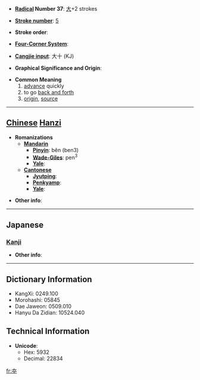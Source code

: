 * '''[[Wiktionary:Chinese radical index| Radical]] Number 37''': [[Wiktionary:Chinese radical index 大|大]]+2 strokes

* '''[[Wiktionary:Chinese total strokes index|Stroke number]]''': [[Wiktionary:Chinese total strokes index 5|5]]

* '''Stroke order''': 

* '''[[Wiktionary:Chinese four corner index|Four-Corner System]]''': 

* '''[[Wiktionary:Chinese Cangjie index|Cangjie input]]''': 大十 (KJ)

* '''Graphical Significance and Origin''': 

* '''Common Meaning'''
*#[[advance]] quickly
*# to go [[back and forth]]
*# [[origin]], [[source]]


----

== [[Chinese]] [[Hanzi]] ==

* '''Romanizations'''
** '''[[Mandarin]]'''
*** '''[[Pinyin]]''': běn (ben3)
*** '''[[Wade-Giles]]''': pen<sup>3</sup>
*** '''[[Yale]]''': 
** '''[[Cantonese]]'''
*** '''[[Jyutping]]''':
*** '''[[Penkyamp]]''': 
*** '''[[Yale]]''': 

* '''Other info''': 

----

==Japanese==
===[[Kanji]]===
{{kanji|on readings=[[とう]] (tō), [[ほん]] (hon)
|kun readings=[[すすむ]] (susumu)
}}

* '''Other info''':  

----

== Dictionary Information ==

* KangXi: 0249.100
* Morohashi: 05845
* Dae Jaweon: 0509.010
* Hanyu Da Zidian: 10524.040

== Technical Information ==

* '''Unicode''':
** Hex: 5932
** Decimal: 22834

[[fr:夲]]